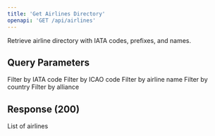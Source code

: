 ```yaml
---
title: 'Get Airlines Directory'
openapi: 'GET /api/airlines'
---
```


Retrieve airline directory with IATA codes, prefixes, and names.

## Query Parameters

<ParamField query="iataCode" type="string">
  Filter by IATA code
</ParamField>

<ParamField query="icaoCode" type="string">
  Filter by ICAO code
</ParamField>

<ParamField query="name" type="string">
  Filter by airline name
</ParamField>

<ParamField query="country" type="string">
  Filter by country
</ParamField>

<ParamField query="alliance" type="string">
  Filter by alliance
</ParamField>

## Response (200)

<ParamField status="200" type="AirlinesResponse">
  <ParamField name="airlines" type="array">
    List of airlines
  </ParamField>
</ParamField>
